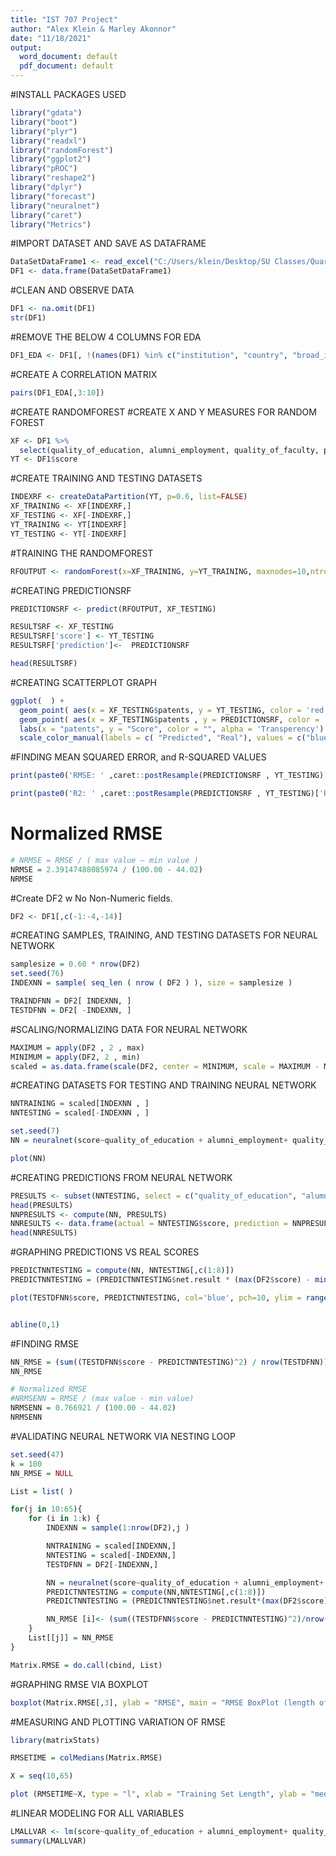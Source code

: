 ---
title: "IST 707 Project"
author: "Alex Klein & Marley Akonnor"
date: "11/18/2021"
output:
  word_document: default
  pdf_document: default
---

#INSTALL PACKAGES USED
```{r}
library("gdata")
library("boot")
library("plyr")
library("readxl")
library("randomForest")
library("ggplot2")
library("pROC")
library("reshape2")
library("dplyr")
library("forecast")
library("neuralnet")
library("caret")
library("Metrics")
```

#IMPORT DATASET AND SAVE AS DATAFRAME
```{r}
DataSetDataFrame1 <- read_excel("C:/Users/klein/Desktop/SU Classes/Quarter 2/IST 707/Project/cwurData.xlsx")
DF1 <- data.frame(DataSetDataFrame1)
```

#CLEAN AND OBSERVE DATA
```{r}
DF1 <- na.omit(DF1)
str(DF1)
```

#REMOVE THE BELOW 4 COLUMNS FOR EDA
```{r}
DF1_EDA <- DF1[, !(names(DF1) %in% c("institution", "country", "broad_impact", "year"))]
```

#CREATE A CORRELATION MATRIX
```{r}
pairs(DF1_EDA[,3:10])
```

#CREATE RANDOMFOREST
#CREATE X AND Y MEASURES FOR RANDOM FOREST
```{r}
XF <- DF1 %>%
  select(quality_of_education, alumni_employment, quality_of_faculty, publications, influence, citations, broad_impact, patents)
YT <- DF1$score
```

#CREATE TRAINING AND TESTING DATASETS
```{r}
INDEXRF <- createDataPartition(YT, p=0.6, list=FALSE)
XF_TRAINING <- XF[INDEXRF,]
XF_TESTING <- XF[-INDEXRF,]
YT_TRAINING <- YT[INDEXRF]
YT_TESTING <- YT[-INDEXRF]
```

#TRAINING THE RANDOMFOREST
```{r}
RFOUTPUT <- randomForest(x=XF_TRAINING, y=YT_TRAINING, maxnodes=10,ntree=10)
```

#CREATING PREDICTIONSRF
```{r}
PREDICTIONSRF <- predict(RFOUTPUT, XF_TESTING)

RESULTSRF <- XF_TESTING
RESULTSRF['score'] <- YT_TESTING
RESULTSRF['prediction']<-  PREDICTIONSRF

head(RESULTSRF)
```


#CREATING SCATTERPLOT GRAPH
```{r}
ggplot(  ) + 
  geom_point( aes(x = XF_TESTING$patents, y = YT_TESTING, color = 'red', alpha = 0.5) ) + 
  geom_point( aes(x = XF_TESTING$patents , y = PREDICTIONSRF, color = 'blue',  alpha = 0.5)) + 
  labs(x = "patents", y = "Score", color = "", alpha = 'Transperency') +
  scale_color_manual(labels = c( "Predicted", "Real"), values = c("blue", "red")) 
```


#FINDING MEAN SQUARED ERROR, and R-SQUARED VALUES

```{r}
print(paste0('RMSE: ' ,caret::postResample(PREDICTIONSRF , YT_TESTING)['RMSE']^2 ))
```

```{r}
print(paste0('R2: ' ,caret::postResample(PREDICTIONSRF , YT_TESTING)['Rsquared'] ))
```

# Normalized RMSE
```{r}
# NRMSE = RMSE / ( max value – min value )
NRMSE = 2.39147488085974 / (100.00 - 44.02)
NRMSE
```

#Create DF2 w No Non-Numeric fields.
```{r}
DF2 <- DF1[,c(-1:-4,-14)]
```

#CREATING SAMPLES, TRAINING, AND TESTING DATASETS FOR NEURAL NETWORK
```{r}
samplesize = 0.60 * nrow(DF2)
set.seed(76)
INDEXNN = sample( seq_len ( nrow ( DF2 ) ), size = samplesize )

TRAINDFNN = DF2[ INDEXNN, ]
TESTDFNN = DF2[ -INDEXNN, ]
```

#SCALING/NORMALIZING DATA FOR NEURAL NETWORK
```{r}
MAXIMUM = apply(DF2 , 2 , max)
MINIMUM = apply(DF2, 2 , min)
scaled = as.data.frame(scale(DF2, center = MINIMUM, scale = MAXIMUM - MINIMUM))
```

#CREATING DATASETS FOR TESTING AND TRAINING NEURAL NETWORK
```{r}
NNTRAINING = scaled[INDEXNN , ]
NNTESTING = scaled[-INDEXNN , ]

set.seed(7)
NN = neuralnet(score~quality_of_education + alumni_employment+ quality_of_faculty+ publications+ influence+ citations+ broad_impact+ patents, NNTRAINING, hidden = c(6,4,2), linear.output = FALSE )

plot(NN)
```

#CREATING PREDICTIONS FROM NEURAL NETWORK
```{r}
PRESULTS <- subset(NNTESTING, select = c("quality_of_education", "alumni_employment", "quality_of_faculty", "publications", "influence", "citations", "broad_impact", "patents"))
head(PRESULTS)
NNPRESULTS <- compute(NN, PRESULTS)
NNRESULTS <- data.frame(actual = NNTESTING$score, prediction = NNPRESULTS$net.result)
head(NNRESULTS)
```

#GRAPHING PREDICTIONS VS REAL SCORES
```{r}
PREDICTNNTESTING = compute(NN, NNTESTING[,c(1:8)])
PREDICTNNTESTING = (PREDICTNNTESTING$net.result * (max(DF2$score) - min(DF2$score))) + min(DF2$score)

plot(TESTDFNN$score, PREDICTNNTESTING, col='blue', pch=10, ylim = range(0:100), xlim = range(0:100), ylab = "Predicted Score", xlab = "Real Score")


abline(0,1)
```

#FINDING RMSE
```{r}
NN_RMSE = (sum((TESTDFNN$score - PREDICTNNTESTING)^2) / nrow(TESTDFNN)) ^ 0.5
NN_RMSE
```

```{r}
# Normalized RMSE 
#NRMSENN = RMSE / (max value - min value)
NRMSENN = 0.766921 / (100.00 - 44.02)
NRMSENN
```

#VALIDATING NEURAL NETWORK VIA NESTING LOOP
```{r}
set.seed(47)
k = 100
NN_RMSE = NULL

List = list( )

for(j in 10:65){
    for (i in 1:k) {
        INDEXNN = sample(1:nrow(DF2),j )

        NNTRAINING = scaled[INDEXNN,]
        NNTESTING = scaled[-INDEXNN,]
        TESTDFNN = DF2[-INDEXNN,]

        NN = neuralnet(score~quality_of_education + alumni_employment+ quality_of_faculty+ publications+ influence+ citations+ broad_impact+ patents, NNTRAINING, hidden = 3, linear.output= T)
        PREDICTNNTESTING = compute(NN,NNTESTING[,c(1:8)])
        PREDICTNNTESTING = (PREDICTNNTESTING$net.result*(max(DF2$score)-min(DF2$score)))+min(DF2$score)

        NN_RMSE [i]<- (sum((TESTDFNN$score - PREDICTNNTESTING)^2)/nrow(TESTDFNN))^0.5
    }
    List[[j]] = NN_RMSE
}

Matrix.RMSE = do.call(cbind, List)
```

#GRAPHING RMSE VIA BOXPLOT
```{r}
boxplot(Matrix.RMSE[,3], ylab = "RMSE", main = "RMSE BoxPlot (length of training set = 65)")
```

#MEASURING AND PLOTTING VARIATION OF RMSE
```{r}
library(matrixStats)

RMSETIME = colMedians(Matrix.RMSE)

X = seq(10,65)

plot (RMSETIME~X, type = "l", xlab = "Training Set Length", ylab = "median RMSE", main = "RMSE Variation w Training Set Length")
```

#LINEAR MODELING FOR ALL VARIABLES
```{r}
LMALLVAR <- lm(score~quality_of_education + alumni_employment+ quality_of_faculty+ publications+ influence+ citations+ broad_impact+ patents, data=DF1)
summary(LMALLVAR)
```


